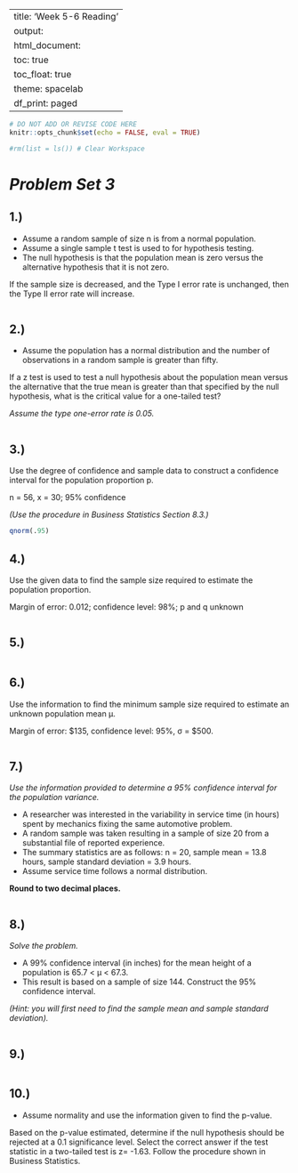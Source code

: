 ﻿---
title: 'Week 5-6 Reading'
output:
  html_document:
    toc: true
    toc_float: true
    theme: spacelab
    df_print: paged
---

```r
# DO NOT ADD OR REVISE CODE HERE
knitr::opts_chunk$set(echo = FALSE, eval = TRUE)

```


```r
#rm(list = ls()) # Clear Workspace
```

# _Problem Set 3_

## 1.)

+ Assume a random sample of size n is from a normal population.
+ Assume a single sample t test is used to for hypothesis testing.
+ The null hypothesis is that the population mean is zero versus the alternative hypothesis that it is not zero.

If the sample size is decreased, and the Type I error rate is unchanged, then the Type II error rate will increase.    

```r

```

## 2.)

+ Assume the population has a normal distribution and the number of observations in a random sample is greater than fifty.

If a z test is used to test a null hypothesis about the population mean versus the alternative that the true mean is greater than that specified by the null hypothesis, what is the critical value for a one-tailed test?  

_Assume the type one-error rate is 0.05._

```r

```

## 3.)

Use the degree of confidence and sample data to construct a confidence interval for the population proportion p.

n = 56, x = 30; 95% confidence

_(Use the procedure in Business Statistics Section 8.3.)_

```r

qnorm(.95)

```

## 4.)

Use the given data to find the sample size required to estimate the population proportion.

Margin of error: 0.012; confidence level: 98%; p and q unknown

```r

```

## 5.)

```r

```

## 6.)

Use the information to find the minimum sample size required to estimate an unknown population mean µ. 

Margin of error: $135, confidence level: 95%, σ = $500.

```r

```

## 7.)

_Use the information provided to determine a 95% confidence interval for the population variance._

+ A researcher was interested in the variability in service time (in hours) spent by mechanics fixing the same automotive problem. 
+ A random sample was taken resulting in a sample of size 20 from a substantial file of reported experience.
+ The summary statistics are as follows:  n = 20, sample mean = 13.8 hours, sample standard deviation = 3.9 hours.
+ Assume service time follows a normal distribution.  

__Round to two decimal places.__

```r

```


## 8.)

_Solve the problem._

+ A 99% confidence interval (in inches) for the mean height of a population is 65.7 < µ < 67.3.
+ This result is based on a sample of size 144. Construct the 95% confidence interval. 

_(Hint: you will first need to find the sample mean and sample standard deviation)._

```r

```

## 9.)

```r

```

## 10.)

+ Assume normality and use the information given to find the p-value.

Based on the p-value estimated, determine if the null hypothesis should be rejected at a 0.1 significance level.  Select the correct answer if the test statistic in a two-tailed test is z= -1.63.  Follow the procedure shown in Business Statistics.

```r

```
